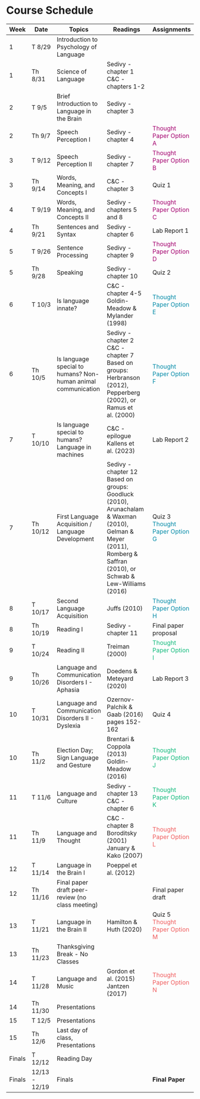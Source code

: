 # Course Schedule {.unnumbered}

| Week   | Date          | Topics                                                        | Readings                                                                                                                                                                  | Assignments                                                   |
|---------|-------------|-------------------|-----------------------|-------------------|
| 1      | T 8/29        | Introduction to Psychology of Language                        |                                                                                                                                                                           |                                                               |
| 1      | Th 8/31       | Science of Language                                           | Sedivy - chapter 1<br /> C&C - chapters 1-2                                                                                                                               |                                                               |
| 2      | T 9/5         | Brief Introduction to Language in the Brain                   | Sedivy - chapter 3                                                                                                                                                        |                                                               |
| 2      | Th 9/7        | Speech Perception I                                           | Sedivy - chapter 4                                                                                                                                                        | [Thought Paper Option A]{style="color:#A4036F"}               |
| 3      | T 9/12        | Speech Perception II                                          | Sedivy - chapter 7                                                                                                                                                        | [Thought Paper Option B]{style="color:#A4036F"}               |
| 3      | Th 9/14       | Words, Meaning, and Concepts I                                | C&C - chapter 3                                                                                                                                                           | Quiz 1                                                        |
| 4      | T 9/19        | Words, Meaning, and Concepts II                               | Sedivy - chapters 5 and 8                                                                                                                                                 | [Thought Paper Option C]{style="color:#A4036F"}               |
| 4      | Th 9/21       | Sentences and Syntax                                          | Sedivy - chapter 6                                                                                                                                                        | Lab Report 1                                                  |
| 5      | T 9/26        | Sentence Processing                                           | Sedivy - chapter 9                                                                                                                                                        | [Thought Paper Option D]{style="color:#A4036F"}               |
| 5      | Th 9/28       | Speaking                                                      | Sedivy - chapter 10                                                                                                                                                       | Quiz 2                                                        |
| 6      | T 10/3        | Is language innate?                                           | C&C - chapter 4-5<br /> Goldin-Meadow & Mylander (1998)                                                                                                                   | [Thought Paper Option E]{style="color:#048BA8"}               |
| 6      | Th 10/5       | Is language special to humans? Non-human animal communication | Sedivy - chapter 2<br /> C&C - chapter 7<br /> Based on groups: Herbranson (2012), Pepperberg (2002), or Ramus et al. (2000)                                              | [Thought Paper Option F]{style="color:#048BA8"}               |
| 7      | T 10/10       | Is language special to humans? Language in machines           | C&C - epilogue<br /> Kallens et al. (2023)                                                                                                                                | Lab Report 2                                                  |
| 7      | Th 10/12      | First Language Acquisition / Language Development             | Sedivy - chapter 12<br /> Based on groups: Goodluck (2010), Arunachalam & Waxman (2010), Gelman & Meyer (2011), Romberg & Saffran (2010), or Schwab & Lew-Williams (2016) | Quiz 3 <br /> [Thought Paper Option G]{style="color:#048BA8"} |
| 8      | T 10/17       | Second Language Acquisition                                   | Juffs (2010)                                                                                                                                                              | [Thought Paper Option H]{style="color:#048BA8"}               |
| 8      | Th 10/19      | Reading I                                                     | Sedivy - chapter 11                                                                                                                                                       | Final paper proposal                                          |
| 9      | T 10/24       | Reading II                                                    | Treiman (2000)                                                                                                                                                            | [Thought Paper Option I]{style="color:#12BA7C"}               |
| 9      | Th 10/26      | Language and Communication Disorders I - Aphasia              | Doedens & Meteyard (2020)                                                                                                                                                 | Lab Report 3                                                  |
| 10     | T 10/31       | Language and Communication Disorders II - Dyslexia            | Ozernov-Palchik & Gaab (2016) pages 152-162                                                                                                                               | Quiz 4                                                        |
| 10     | Th 11/2       | Election Day; Sign Language and Gesture                       | Brentari & Coppola (2013)<br /> Goldin-Meadow (2016)                                                                                                                      | [Thought Paper Option J]{style="color:#12BA7C"}               |
| 11     | T 11/6        | Language and Culture                                          | Sedivy - chapter 13<br /> C&C - chapter 6                                                                                                                                 | [Thought Paper Option K]{style="color:#12BA7C"}               |
| 11     | Th 11/9       | Language and Thought                                          | C&C - chapter 8<br /> Boroditsky (2001)<br /> January & Kako (2007)                                                                                                       | [Thought Paper Option L]{style="color:#F05D5E"}               |
| 12     | T 11/14       | Language in the Brain I                                       | Poeppel et al. (2012)                                                                                                                                                     |                                                               |
| 12     | Th 11/16      | Final paper draft peer-review (no class meeting)              |                                                                                                                                                                           | Final paper draft                                             |
| 13     | T 11/21       | Language in the Brain II                                      | Hamilton & Huth (2020)                                                                                                                                                    | Quiz 5<br />[Thought Paper Option M]{style="color:#F05D5E"}   |
| 13     | Th 11/23      | Thanksgiving Break - No Classes                               |                                                                                                                                                                           |                                                               |
| 14     | T 11/28       | Language and Music                                            | Gordon et al. (2015)<br /> Jantzen (2017)                                                                                                                                 | [Thought Paper Option N]{style="color:#F05D5E"}               |
| 14     | Th 11/30      | Presentations                                                 |                                                                                                                                                                           |                                                               |
| 15     | T 12/5        | Presentations                                                 |                                                                                                                                                                           |                                                               |
| 15     | Th 12/6       | Last day of class, Presentations                              |                                                                                                                                                                           |                                                               |
| Finals | T 12/12       | Reading Day                                                   |                                                                                                                                                                           |                                                               |
| Finals | 12/13 - 12/19 | Finals                                                        |                                                                                                                                                                           | **Final Paper**                                               |
